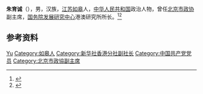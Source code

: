 '''朱育诚'''（{{bd|1938年|2月|}}），男，汉族，[[江苏|江苏]][[如皋|如皋]]人，[[中华人民共和国|中华人民共和国]]政治人物，曾任[[北京市政协|北京市政协]]副主席，[[国务院发展研究中心|国务院发展研究中心]]港澳研究所所长。<ref>{{Cite book|title=中华人民共和国职官志|author=何虎生, 李耀东, 向常福主编|publisher=中国社会出版社|year=2003|isbn=9787800883934|location=北京|pages=}}</ref><ref>{{Cite web|title=協會領導|url=http://bjthm.com/?c=about&id=4|accessdate=2020-09-24|work=北京臺港澳交流促進會|archive-date=2020-12-04|archive-url=https://web.archive.org/web/20201204084033/http://bjthm.com/?c=about&id=4|dead-url=no}}</ref>

== 参考资料 ==
{{reflist}}

{{中国人物小作品}}

{{Authority control}}
{{DEFAULTSORT:Zhu朱}}
[[Category:朱姓|Yu]]
[[Category:如皋人|Category:如皋人]]
[[Category:新华社香港分社副社长|Category:新华社香港分社副社长]]
[[Category:中国共产党党员|Category:中国共产党党员]]
[[Category:北京市政協副主席|Category:北京市政協副主席]]